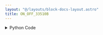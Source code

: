 ```yaml
---
layout: "@/layouts/block-docs-layout.astro"
title: ON_OFF_33510B
---
```



<PythonDocsDisplay docstring={docstring} />

<details>
<summary>Python Code</summary>
```python
from flojoy import flojoy, DataContainer, TextBlob, VisaConnection
from typing import Optional, Literal


@flojoy(inject_connection=True)
def ON_OFF_33510B(
    connection: VisaConnection,
    on_off: Literal["ON", "OFF"] = "OFF",
    channel: Literal["ch1", "ch2"] = "ch1",
    default: Optional[DataContainer] = None,
) -> TextBlob:
    """The ON_OFF_33510B node is used to turn the output on or off.

    Requires a CONNECTION_33510B node at the start of the app to connect with
    the instrument. The VISA address will then be listed under 'connection'.

    This node should also work with compatible Keysight 33XXX wavefunction
    generators (although they are untested).

    Parameters
    ----------
    connection: VisaConnection
        The VISA address (requires the CONNECTION_MDO3XXX node).
    on_off: str
        Whether to turn the waveform generation to on or off.
    channel: str
        The channel to turn on or off.

    Returns
    -------
    DataContainer
        TextBlob: ON or OFF depending on on_off value.
    """

    ks = connection.get_handle()

    channel_str = channel
    channel = getattr(ks, channel)

    channel.output(on_off)

    return TextBlob(text_blob=f"{channel_str}: {on_off}")

```
[Find this Flojoy Block on GitHub](https://github.com/flojoy-ai/blocks/blob/main/blocks/IO/INSTRUMENTS/FUNCTION_GENERATORS/KEYSIGHT/33XXX/BASIC/ON_OFF_33510B/ON_OFF_33510B.py)
</details>

## Example

<AppDisplay app={app} blockName="ON_OFF_33510B" client:visible />
